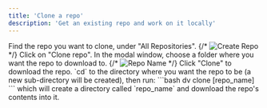 ```yaml
---
title: 'Clone a repo'
description: 'Get an existing repo and work on it locally'
---
```



<Tabs>
  <Tab title="Desktop app">
    <Steps>
        <Step title="Clone a repo">
          Find the repo you want to clone, under "All Repositories".
          {/* <img src="/images/create-repo.jpg" alt="Create Repo" style={{width: '90%', borderRadius: '1.5rem', border: '.3rem solid #555', boxShadow: '0 0 1rem #888' }} /> */}
          Click on "Clone repo".
        </Step>
        <Step title="Choose a location">
          In the modal window, choose a folder where you want the repo to download to.
          {/* <img src="/images/repo-name.jpg" alt="Repo Name" style={{width: '90%', borderRadius: '1.5rem', border: '.3rem solid #555', boxShadow: '0 0 1rem #888' }} /> */}
          Click "Clone" to download the repo.
        </Step>
    </Steps>
  </Tab>
  <Tab title="CLI">
    <DvShellHowTo />
    `cd` to the directory where you want the repo to be (a new sub-directory will be created), then run:
      ```bash
      dv clone [repo_name]
      ```
      which will create a directory called `repo_name` and download the repo's contents into it.
  </Tab>
</Tabs>